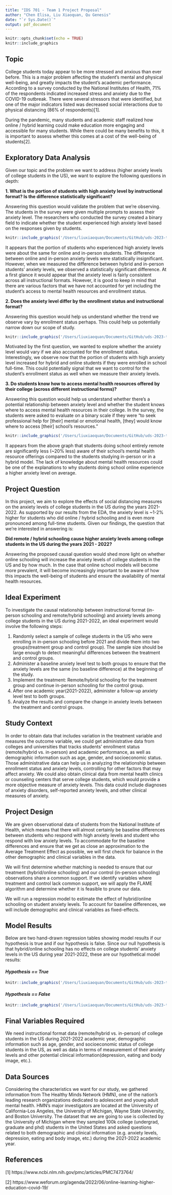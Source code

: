 ```yaml
---
title: "IDS 701 - Team 1 Project Proposal"
author: "Chen Elisa, Liu Xiaoquan, Qu Genesis"
date: "`r Sys.Date()`"
output: pdf_document
---
```


```r
knitr::opts_chunk$set(echo = TRUE)
knitr::include_graphics
```

## **Topic**
College students today appear to be more stressed and anxious than ever before. This is a major problem affecting the student's mental and physical well-being, and greatly impacts the student's academic performance. According to a survey conducted by the National Institutes of Health, 71% of the respondents indicated increased stress and anxiety due to the COVID-19 outbreak. There were several stressors that were identified, but one of the major indicators listed was decreased social interactions due to physical distancing (86% of respondents)[1]. 

During the pandemic, many students and academic staff realized how online / hybrid learning could make education more engaging and accessible for many students. While there could be many benefits to this, it is important to assess whether this comes at a cost of the well-being of students[2].

## **Exploratory Data Analysis**
Given our topic and the problem we want to address (higher anxiety levels of college students in the US), we want to explore the following questions in depth:

**1. What is the portion of students with high anxiety level by instructional format? Is the difference statistically significant?**

Answering this question would validate the problem that we're observing. The students in the survey were given multiple prompts to assess their anxiety level. The researchers who conducted the survey created a binary field to indicate whether the student experienced high anxiety level based on the responses given by students. 

```r
knitr::include_graphics('/Users/liuxiaoquan/Documents/GitHub/uds-2023-team-1/30_intermediate_files/EDA_1.png')
```

It appears that the portion of students who experienced high anxiety levels were about the same for online and in-person students. The difference between online and in-person anxiety levels were statistically insignificant. However, when we measured the difference between hybrid and in-person students' anxiety levels, we observed a statistically significant difference. At a first glance it would appear that the anxiety level is fairly consistent across all instructional formats. However, it is good to keep in mind that there are various factors that we have not accounted for yet including the student's access to mental health resources and enrollment status. 

**2. Does the anxiety level differ by the enrollment status and instructional format?** 

Answering this question would help us understand whether the trend we observe vary by enrollment status perhaps. This could help us potentially narrow down our scope of study.

```r
knitr::include_graphics('/Users/liuxiaoquan/Documents/GitHub/uds-2023-team-1/30_intermediate_files/EDA_2.png')
```

Motivated by the first question, we wanted to explore whether the anxiety level would vary if we also accounted for the enrollment status. Interestingly, we observe now that the portion of students with high anxiety level increased for hybrid and online students if they were enrolled in school full-time. This could potentially signal that we want to control for the student's enrollment status as well when we measure their anxiety levels. 

**3. Do students know how to access mental health resources offered by their college (across different instructional forms)?** 

Answering this question would help us understand whether there's a potential relationship between anxiety level and whether the student knows where to access mental health resources in their college. In the survey, the students were asked to evaluate on a binary scale if they were "to seek professional help for [their] mental or emotional health, [they] would know where to access [their] school’s
resources." 

```r
knitr::include_graphics('/Users/liuxiaoquan/Documents/GitHub/uds-2023-team-1/30_intermediate_files/EDA_3.png')
```

It appears from the above graph that students doing school entirely remote are significantly less (~20% less) aware of their school's mental health resource offerings compared to the students studying in-person or in a hybrid model. The lack of knowledge about mental health resources could be one of the explanations to why students doing school online experience a higher anxiety level on average. 

## **Project Question**

In this project, we aim to explore the effects of social distancing measures on the anxiety levels of college students in the US during the years 2021-2022. As supported by our results from the EDA, the anxiety level is ~1-2% higher for students who did online / hybrid schooling and is even more pronounced among full-time students. Given our findings, the question that we're interested in answering is:

**Did remote / hybrid schooling cause higher anxiety levels among college students in the US during the years 2021 - 2022?**

Answering the proposed causal question would shed more light on whether online schooling will increase the anxiety levels of college students in the US and by how much. In the case that online school models will become more prevalent, it will become increasingly important to be aware of how this impacts the well-being of students and ensure the availability of mental health resources. 

## **Ideal Experiment**

To investigate the causal relationship between instructional format (in-person schooling and remote/hybrid schooling) and anxiety levels among college students in the US during 2021-2022, an ideal experiment would involve the following steps:

1. Randomly select a sample of college students in the US who were enrolling in in-person schooling before 2021 and divide them into two groups(treatment group and control group). The sample size should be large enough to detect meaningful differences between the treatment and control groups.
2. Administer a baseline anxiety level test to both groups to ensure that the anxiety levels are the same (no baseline difference) at the beginning of the study.
3. Implement the treatment: Remote/hybrid schooling for the treatment group and continue in-person schooling for the control group.
4. After one academic year(2021-2022), administer a follow-up anxiety level test to both groups.
5. Analyze the results and compare the change in anxiety levels between the treatment and control groups.

## **Study Context**

In order to obtain data that includes variation in the treatment variable and measures the outcome variable, we could get administrative data from colleges and universities that tracks students' enrollment status (remote/hybrid vs. in-person) and academic performance, as well as demographic information such as age, gender, and socioeconomic status. Those administrative data can help us in analyzing the relationship between enrollment status and anxiety levels, controlling for other factors that may affect anxiety. We could also obtain clinical data from mental health clinics or counseling centers that serve college students, which would provide a more objective measure of anxiety levels. This data could include diagnoses of anxiety disorders, self-reported anxiety levels, and other clinical measures of anxiety.

## **Project Design**

We are given observational data of students from the National Institute of Health, which means that there will almost certainly be baseline differences between students who respond with high anxiety levels and student who respond with low anxiety levels. To accommodate for the baseline differences and ensure that we get as close an approximation to the Average Treatment Effect as possible, we will first check for balance in the other demographic and clinical variables in the data. 

We will first determine whether matching is needed to ensure that our treatment (hybrid/online schooling) and our control (in-person schooling) observations share a common support. If we identify variables where treatment and control lack common support, we will apply the FLAME algorithm and determine whether it is feasible to prune our data.

We will run a regression model to estimate the effect of hybrid/online schooling on student anxiety levels. To account for baseline differences, we will include demographic and clinical variables as fixed-effects. 

## **Model Results**

Below are two hand-drawn regression tables showing model results if our hypothesis is true and if our hypothesis is false. Since our null hypothesis is that hybrid/online schooling has no effects on college students' anxiety levels in the US during year 2021-2022, these are our hypothetical model results:

#### *Hypothesis == True*

```r
knitr::include_graphics('/Users/liuxiaoquan/Documents/GitHub/uds-2023-team-1/30_intermediate_files/Model_Results_T.jpg')
```

#### *Hypothesis == False*

```r
knitr::include_graphics('/Users/liuxiaoquan/Documents/GitHub/uds-2023-team-1/30_intermediate_files/Model_Results_F.jpg')
```

## **Final Variables Required**

We need instructional format data (remote/hybrid vs. in-person) of college students in the US during 2021-2022 academic year, demographic information such as age, gender, and socioeconomic status of college students in the US, as well as data in terms of measurement of their anxiety levels and other potential clinical information(depression, eating and body image, etc.).

## **Data Sources**

Considering the characteristics we want for our study, we gathered information from The Healthy Minds Network (HMN), one of the nation's leading research organizations dedicated to adolescent and young adult mental health. HMN's major investigators are located at the University of California-Los Angeles, the University of Michigan, Wayne State University, and Boston University. The dataset that we are going to use is collected by the University of Michigan where they sampled 100k college (undergrad, graduate and phd) students in the United States and asked questions related to both demographic and clinical information (e.g. anxiety levels, depression, eating and body image, etc.) during the 2021-2022 academic year.

## **References**
[1] https://www.ncbi.nlm.nih.gov/pmc/articles/PMC7473764/

[2] https://www.weforum.org/agenda/2022/06/online-learning-higher-education-covid-19/ 
